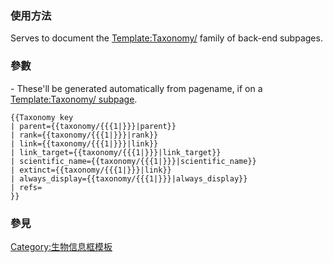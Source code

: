 {{Documentation subpage}}
<!-- PLEASE ADD CATEGORIES AND INTERWIKIS AT THE BOTTOM OF THIS PAGE -->
{{High use|36797}}
=== 使用方法 ===
Serves to document the [[Template:Taxonomy/]] family of back-end subpages.

===參數===
- These'll be generated automatically from pagename, if on a [[special:prefixindex/Template:Taxonomy/|Template:Taxonomy/ subpage]].
<pre>
{{Taxonomy key
| parent={{taxonomy/{{{1|}}}|parent}}
| rank={{taxonomy/{{{1|}}}|rank}}
| link={{taxonomy/{{{1|}}}|link}} 
| link_target={{taxonomy/{{{1|}}}|link_target}}
| scientific_name={{taxonomy/{{{1|}}}|scientific_name}}
| extinct={{taxonomy/{{{1|}}}|link}} 
| always_display={{taxonomy/{{{1|}}}|always_display}} 
| refs=
}}</pre>

=== 參見 ===

<includeonly>
<!-- CATEGORIES AND INTERWIKIS HERE, THANKS -->
[[Category:生物信息框模板]]
</includeonly>
